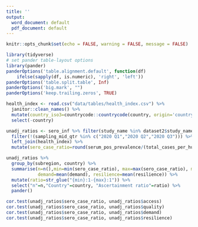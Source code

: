 ```yaml
---
title: ''
output:
  word_document: default
  pdf_document: default
---
```


```r
knitr::opts_chunk$set(echo = FALSE, warning = FALSE, message = FALSE)
```

```r
library(tidyverse)
# set pander table-layout options
library(pander)
panderOptions('table.alignment.default', function(df)
    ifelse(sapply(df, is.numeric), 'right', 'left'))
panderOptions('table.split.table', Inf)
panderOptions('big.mark', "")
panderOptions('keep.trailing.zeros', TRUE)
```

```r
health_index <- read.csv("data/tables/health_index.csv") %>%
  janitor::clean_names() %>%
  mutate(country_iso3=countrycode::countrycode(country, origin='country.name',destination='iso3c')) %>%
  select(-country)

unadj_ratios <- sero_inf %>% filter(study_name %in% dataset2$study_name) %>%
  filter(!(sampling_mid_qtr %in% c("2020 Q1","2020 Q2","2020 Q3"))) %>%
  left_join(health_index) %>%
  mutate(sero_case_ratio=round(serum_pos_prevalence/(total_cases_per_hundred9/100), 0))

unadj_ratios %>%
  group_by(subregion, country) %>%
  summarise(n=n(),min=min(sero_case_ratio), max=max(sero_case_ratio), median=median(sero_case_ratio),p25=quantile(sero_case_ratio, probs=0.25), p75=quantile(sero_case_ratio, probs=0.75), access=mean(access), quality=mean(quality),
            demand=mean(demand), resilience=mean(resilience)) %>%
  mutate(ratio=str_glue("{min}:1-{max}:1")) %>%
  select("n"=n,"Country"=country, "Ascertainment ratio"=ratio) %>%
  pander()

cor.test(unadj_ratios$sero_case_ratio, unadj_ratios$access)
cor.test(unadj_ratios$sero_case_ratio, unadj_ratios$quality)
cor.test(unadj_ratios$sero_case_ratio, unadj_ratios$demand)
cor.test(unadj_ratios$sero_case_ratio, unadj_ratios$resilience)
```
